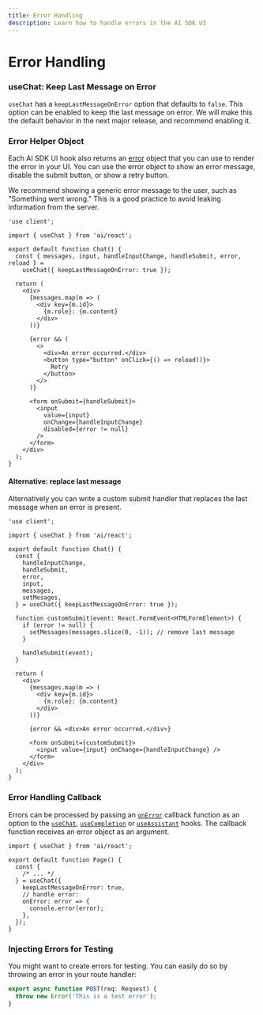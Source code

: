 ```yaml
---
title: Error Handling
description: Learn how to handle errors in the AI SDK UI
---
```


# Error Handling

### useChat: Keep Last Message on Error

`useChat` has a `keepLastMessageOnError` option that defaults to `false`.
This option can be enabled to keep the last message on error.
We will make this the default behavior in the next major release,
and recommend enabling it.

### Error Helper Object

Each AI SDK UI hook also returns an [error](/docs/reference/ai-sdk-ui/use-chat#error) object that you can use to render the error in your UI.
You can use the error object to show an error message, disable the submit button, or show a retry button.

<Note>
  We recommend showing a generic error message to the user, such as "Something
  went wrong." This is a good practice to avoid leaking information from the
  server.
</Note>

```tsx file="app/page.tsx" highlight="7,17-24,30"
'use client';

import { useChat } from 'ai/react';

export default function Chat() {
  const { messages, input, handleInputChange, handleSubmit, error, reload } =
    useChat({ keepLastMessageOnError: true });

  return (
    <div>
      {messages.map(m => (
        <div key={m.id}>
          {m.role}: {m.content}
        </div>
      ))}

      {error && (
        <>
          <div>An error occurred.</div>
          <button type="button" onClick={() => reload()}>
            Retry
          </button>
        </>
      )}

      <form onSubmit={handleSubmit}>
        <input
          value={input}
          onChange={handleInputChange}
          disabled={error != null}
        />
      </form>
    </div>
  );
}
```

#### Alternative: replace last message

Alternatively you can write a custom submit handler that replaces the last message when an error is present.

```tsx file="app/page.tsx" highlight="15-21,33"
'use client';

import { useChat } from 'ai/react';

export default function Chat() {
  const {
    handleInputChange,
    handleSubmit,
    error,
    input,
    messages,
    setMesages,
  } = useChat({ keepLastMessageOnError: true });

  function customSubmit(event: React.FormEvent<HTMLFormElement>) {
    if (error != null) {
      setMessages(messages.slice(0, -1)); // remove last message
    }

    handleSubmit(event);
  }

  return (
    <div>
      {messages.map(m => (
        <div key={m.id}>
          {m.role}: {m.content}
        </div>
      ))}

      {error && <div>An error occurred.</div>}

      <form onSubmit={customSubmit}>
        <input value={input} onChange={handleInputChange} />
      </form>
    </div>
  );
}
```

### Error Handling Callback

Errors can be processed by passing an [`onError`](/docs/reference/ai-sdk-ui/use-chat#on-error) callback function as an option to the [`useChat`](/docs/reference/ai-sdk-ui/use-chat), [`useCompletion`](/docs/reference/ai-sdk-ui/use-completion) or [`useAssistant`](/docs/reference/ai-sdk-ui/use-assistant) hooks.
The callback function receives an error object as an argument.

```tsx file="app/page.tsx" highlight="8-11"
import { useChat } from 'ai/react';

export default function Page() {
  const {
    /* ... */
  } = useChat({
    keepLastMessageOnError: true,
    // handle error:
    onError: error => {
      console.error(error);
    },
  });
}
```

### Injecting Errors for Testing

You might want to create errors for testing.
You can easily do so by throwing an error in your route handler:

```ts file="app/api/chat/route.ts"
export async function POST(req: Request) {
  throw new Error('This is a test error');
}
```
